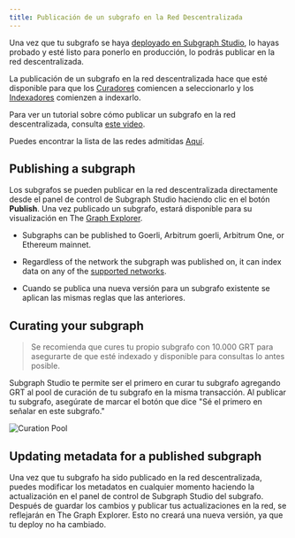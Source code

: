 ```yaml
---
title: Publicación de un subgrafo en la Red Descentralizada
---
```


Una vez que tu subgrafo se haya [deployado en Subgraph Studio](/deploying/deploying-a-subgraph-to-studio), lo hayas probado y esté listo para ponerlo en producción, lo podrás publicar en la red descentralizada.

La publicación de un subgrafo en la red descentralizada hace que esté disponible para que los [Curadores](/network/curating) comiencen a seleccionarlo y los [Indexadores](/network/indexing) comienzen a indexarlo.

Para ver un tutorial sobre cómo publicar un subgrafo en la red descentralizada, consulta [este video](https://youtu.be/HfDgC2oNnwo?t=580).

Puedes encontrar la lista de las redes admitidas [Aquí](/developing/supported-networks).

## Publishing a subgraph

Los subgrafos se pueden publicar en la red descentralizada directamente desde el panel de control de Subgraph Studio haciendo clic en el botón **Publish**. Una vez publicado un subgrafo, estará disponible para su visualización en The [Graph Explorer](https://thegraph.com/explorer/).

- Subgraphs can be published to Goerli, Arbitrum goerli, Arbitrum One, or Ethereum mainnet.

- Regardless of the network the subgraph was published on, it can index data on any of the [supported networks](/developing/supported-networks).

- Cuando se publica una nueva versión para un subgrafo existente se aplican las mismas reglas que las anteriores.

## Curating your subgraph

> Se recomienda que cures tu propio subgrafo con 10.000 GRT para asegurarte de que esté indexado y disponible para consultas lo antes posible.

Subgraph Studio te permite ser el primero en curar tu subgrafo agregando GRT al pool de curación de tu subgrafo en la misma transacción. Al publicar tu subgrafo, asegúrate de marcar el botón que dice "Sé el primero en señalar en este subgrafo."

![Curation Pool](/img/curate-own-subgraph-tx.png)

## Updating metadata for a published subgraph

Una vez que tu subgrafo ha sido publicado en la red descentralizada, puedes modificar los metadatos en cualquier momento haciendo la actualización en el panel de control de Subgraph Studio del subgrafo. Después de guardar los cambios y publicar tus actualizaciones en la red, se reflejarán en The Graph Explorer. Esto no creará una nueva versión, ya que tu deploy no ha cambiado.
